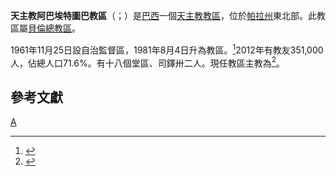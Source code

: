 {{Refimprove|time=2019-09-29T17:48:48+00:00}}
{{Infobox Roman Catholic diocese
|name=阿巴埃特圖巴
|jurisdiction=教區
|latin = Dioecesis Abaëtetubensis
|border = catholic
|image =
|caption = 
|location = [[巴西|巴西]]
|territory = [[帕拉州|帕拉州]]東北部
|population = 351,000
|rite = [[罗马礼|罗马礼]]
|patron = 
|province = 貝倫
|established = 1961年
|cathedral =  聖母無原罪主教座堂 
|co-cathedral =
|leadership = 主教
|website =
|pope = {{incumbent pope}}
|ordinary = {{link-pt|若瑟·瑪利亞·查韋斯-多斯-雷斯|José Maria Chaves dos Reis}}
|coadjutor bishop =
|auxiliary =
|emeritus =
}}
'''天主教阿巴埃特圖巴教區'''（{{lang-la|Dioecesis Abaëtetubensis}}；{{lang-pt|Diocese de Abaetetuba}}）是[[巴西|巴西]]一個[[天主教|天主教]][[教區|教區]]，位於[[帕拉州|帕拉州]]東北部。此教區屬[[天主教貝倫總教區|貝倫總教區]]。

1961年11月25日設自治監督區，1981年8月4日升為教區。<ref>{{cite web |title=ABAETIENSIS AD TOCANTINSUM ET ALIARUM* |url=https://w2.vatican.va/content/john-paul-ii/la/apost_constitutions/documents/hf_jp-ii_apc_19810804_abaetiensis-ad-tocantinsum.html |publisher=Libreria Editrice Vaticana |accessdate=2019-09-29 |archiveurl=https://web.archive.org/web/20190929174106/https://w2.vatican.va/content/john-paul-ii/la/apost_constitutions/documents/hf_jp-ii_apc_19810804_abaetiensis-ad-tocantinsum.html |archivedate=2019-09-29 |language=la |date=1981-08-04 |dead-url=no }}</ref>2012年有教友351,000人，佔總人口71.6%。有十八個堂區、司鐸卅二人。現任教區主教為{{link-pt|若瑟·瑪利亞·查韋斯-多斯-雷斯|José Maria Chaves dos Reis}}<ref>{{cite press release |title=RINUNCE E NOMINE, 03.07.2013 |url=https://press.vatican.va/content/salastampa/it/bollettino/pubblico/2013/07/03/0440/00999.html |publisher=Sala Stampa della Santa Sede |accessdate=2019-09-29 |archiveurl=https://web.archive.org/web/20190929173505/https://press.vatican.va/content/salastampa/it/bollettino/pubblico/2013/07/03/0440/00999.html |archivedate=2019-09-29 |language=it |date=2013-07-03 |dead-url=no }}</ref>。

==參考文獻==
{{reflist}}

[[Category:巴西天主教教區|A]]